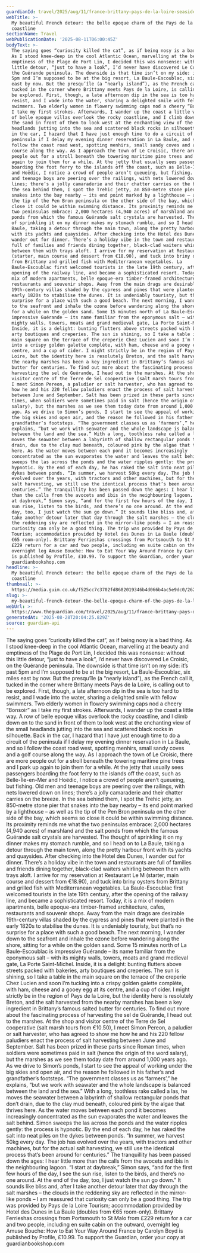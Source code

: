 ```yaml
---
guardianId: travel/2025/aug/11/france-brittany-pays-de-la-loire-seaside
webTitle: >-
  My beautiful French detour: the belle epoque charm of the Pays de la Loire
  coastline
sectionName: Travel
webPublicationDate: '2025-08-11T06:00:45Z'
bodyText: >-
  The saying goes “curiosity killed the cat”, as if being nosy is a bad thing.
  As I stood knee-deep in the cool Atlantic Ocean, marvelling at the beauty and
  emptiness of the Plage de Port Lin, I decided this was nonsense: without this
  little detour, “just to have a look”, I’d never have discovered Le Croisic, on
  the Guérande peninsula. The downside is that time isn’t on my side: it’s past
  5pm and I’m supposed to be at the big resort, La Baule-Escoublac, six miles
  east by now. But the presqu’île (a “nearly island”), as the French call it,
  tucked in the corner where Brittany meets Pays de la Loire, is calling out to
  be explored. First, though, a late afternoon dip in the sea is too hard to
  resist, and I wade into the water, sharing a delighted smile with fellow
  swimmers. Two elderly women in flowery swimming caps nod a cheery “Bonsoir” as
  I take my first strokes. Afterwards, I wander up the coast a little way. A row
  of belle epoque villas overlook the rocky coastline, and I climb down on to
  the sand in front of them to look west at the enchanting view of the small
  headlands jutting into the sea and scattered black rocks in silhouette. Back
  in the car, I hazard that I have just enough time to do a circuit of the
  peninsula if I delay my evening dinner reservation in La Baule, and so I
  follow the coast road west, spotting menhirs, small sandy coves and a golf
  course along the way. As I approach the town of Le Croisic, there are more
  people out for a stroll beneath the towering maritime pine trees and I park up
  again to join them for a while. At the jetty that usually sees passengers
  boarding the foot ferry to the islands off the coast, such as Belle-Île-en-Mer
  and Hoëdic, I notice a crowd of people aren’t queueing, but fishing. Old men
  and teenage boys are peering over the railings, with nets lowered down on
  lines; there’s a jolly camaraderie and their chatter carries on the breeze. In
  the sea behind them, I spot the Trehic jetty, an 850-metre stone pier that
  snakes into the bay nearby – its end point marked by a lighthouse – as well as
  the tip of the Pen Bron peninsula on the other side of the bay, which seems so
  close it could be within swimming distance. Its proximity reminds me what the
  two peninsulas embrace: 2,000 hectares (4,940 acres) of marshland and the salt
  ponds from which the famous Guérande salt crystals are harvested. The thought
  of sprinkling it on my dinner makes my stomach rumble, and so I head on to La
  Baule, taking a detour through the main town, along the pretty harbour front
  with its yachts and quaysides. After checking into the Hotel des Dunes, I
  wander out for dinner. There’s a holiday vibe in the town and restaurants are
  full of families and friends dining together, black-clad waiters whirling
  between them with trays aloft. I arrive for my reservation at Restaurant Le M
  (starter, main course and dessert from €18.90), and tuck into briny oysters
  from Brittany and grilled fish with Mediterranean vegetables. La
  Baule-Escoublac first welcomed tourists in the late 19th century, after the
  opening of the railway line, and became a sophisticated resort. Today, it is a
  mix of modern apartments, belle epoque-era timber-framed architecture, cafes,
  restaurants and souvenir shops. Away from the main drags are desirable
  19th-century villas shaded by the cypress and pines that were planted in the
  early 1820s to stabilise the dunes. It is undeniably touristy, but that’s no
  surprise for a place with such a good beach. The next morning, I wander down
  to the seafront and inhale the ozone before wandering along the shore, sitting
  for a while on the golden sand. Some 15 minutes north of La Baule-Escoublac is
  impressive Guérande – its name familiar from the eponymous salt – with its
  mighty walls, towers, moats and grand medieval gate, La Porte Saint-Michel.
  Inside, it is a delight: bunting flutters above streets packed with bakeries,
  arty boutiques and creperies. The sun is shining, so I take a table in the
  main square on the terrace of the creperie Chez Lucien and soon I’m tucking
  into a crispy golden galette complète, with ham, cheese and a gooey egg at its
  centre, and a cup of cider. I might strictly be in the region of Pays de la
  Loire, but the identity here is resolutely Breton, and the salt harvested from
  the nearby marshes has been a key ingredient in Brittany’s famous salted
  butter for centuries. To find out more about the fascinating process of
  harvesting the sel de Guérande, I head out to the marshes. At the shop and
  visitor centre of the Terre de Sel cooperative (salt marsh tours from €10.50),
  I meet Simon Pereon, a paludier or salt harvester, who has agreed to show me
  how he and his 220 fellow paludiers enact the process of salt harvesting
  between June and September. Salt has been prized in these parts since Roman
  times, when soldiers were sometimes paid in salt (hence the origin of the word
  salary), but the marshes as we see them today date from around 1,000 years
  ago. As we drive to Simon’s ponds, I start to see the appeal of working under
  the big skies and open air, and the reason he followed in his father’s and
  grandfather’s footsteps. “The government classes us as ‘farmers’,” he
  explains, “but we work with seawater and the whole landscape is balanced
  between the land and the sea.” With a long, toothless rake called a las, he
  moves the seawater between a labyrinth of shallow rectangular ponds that don’t
  drain, due to the clay mud beneath, coloured pink by the algae that thrives
  here. As the water moves between each pond it becomes increasingly
  concentrated as the sun evaporates the water and leaves the salt behind. Simon
  sweeps the las across the ponds and the water ripples gently: the process is
  hypnotic. By the end of each day, he has raked the salt into neat piles on the
  dykes between ponds. “In summer, we harvest 50kg every day. The job has
  evolved over the years, with tractors and other machines, but for the actual
  salt harvesting, we still use the identical process that’s been around for
  centuries.” The tranquillity has been passed down the ages: I hear little more
  than the calls from the avocets and ibis in the neighbouring lagoon. “I start
  at daybreak,” Simon says, “and for the first few hours of the day, I see the
  sun rise, listen to the birds, and there’s no one around. At the end of the
  day, too, I just watch the sun go down.” It sounds like bliss and, after I
  take another detour later that day through the salt marshes – the clouds in
  the reddening sky are reflected in the mirror-like ponds – I am reassured that
  curiosity can only be a good thing. The trip was provided by Pays de la Loire
  Tourism; accommodation provided by Hotel des Dunes in La Baule (doubles from
  €65 room-only). Brittany Ferrieshas crossings from Portsmouth to St Malo from
  £229 return for a car and two people, including en suite cabin on the outward,
  overnight leg Amuse Bouche: How to Eat Your Way Around France by Carolyn Boyd
  is published by Profile, £10.99. To support the Guardian, order your copy at
  guardianbookshop.com
headline: >-
  My beautiful French detour: the belle epoque charm of the Pays de la Loire
  coastline
thumbnail: >-
  https://media.guim.co.uk/f525cc7c3702fd8682019346b4d066b4ac5e9dc0/262_0_4898_3918/500.jpg
slug: >-
  my-beautiful-french-detour-the-belle-epoque-charm-of-the-pays-de-la-loire-coastline
webUrl: >-
  https://www.theguardian.com/travel/2025/aug/11/france-brittany-pays-de-la-loire-seaside
generatedAt: '2025-08-28T20:04:25.829Z'
source: guardian-api
---
```

The saying goes “curiosity killed the cat”, as if being nosy is a bad thing. As I stood knee-deep in the cool Atlantic Ocean, marvelling at the beauty and emptiness of the Plage de Port Lin, I decided this was nonsense: without this little detour, “just to have a look”, I’d never have discovered Le Croisic, on the Guérande peninsula. The downside is that time isn’t on my side: it’s past 5pm and I’m supposed to be at the big resort, La Baule-Escoublac, six miles east by now. But the presqu’île (a “nearly island”), as the French call it, tucked in the corner where Brittany meets Pays de la Loire, is calling out to be explored. First, though, a late afternoon dip in the sea is too hard to resist, and I wade into the water, sharing a delighted smile with fellow swimmers. Two elderly women in flowery swimming caps nod a cheery “Bonsoir” as I take my first strokes. Afterwards, I wander up the coast a little way. A row of belle epoque villas overlook the rocky coastline, and I climb down on to the sand in front of them to look west at the enchanting view of the small headlands jutting into the sea and scattered black rocks in silhouette. Back in the car, I hazard that I have just enough time to do a circuit of the peninsula if I delay my evening dinner reservation in La Baule, and so I follow the coast road west, spotting menhirs, small sandy coves and a golf course along the way. As I approach the town of Le Croisic, there are more people out for a stroll beneath the towering maritime pine trees and I park up again to join them for a while. At the jetty that usually sees passengers boarding the foot ferry to the islands off the coast, such as Belle-Île-en-Mer and Hoëdic, I notice a crowd of people aren’t queueing, but fishing. Old men and teenage boys are peering over the railings, with nets lowered down on lines; there’s a jolly camaraderie and their chatter carries on the breeze. In the sea behind them, I spot the Trehic jetty, an 850-metre stone pier that snakes into the bay nearby – its end point marked by a lighthouse – as well as the tip of the Pen Bron peninsula on the other side of the bay, which seems so close it could be within swimming distance. Its proximity reminds me what the two peninsulas embrace: 2,000 hectares (4,940 acres) of marshland and the salt ponds from which the famous Guérande salt crystals are harvested. The thought of sprinkling it on my dinner makes my stomach rumble, and so I head on to La Baule, taking a detour through the main town, along the pretty harbour front with its yachts and quaysides. After checking into the Hotel des Dunes, I wander out for dinner. There’s a holiday vibe in the town and restaurants are full of families and friends dining together, black-clad waiters whirling between them with trays aloft. I arrive for my reservation at Restaurant Le M (starter, main course and dessert from €18.90), and tuck into briny oysters from Brittany and grilled fish with Mediterranean vegetables. La Baule-Escoublac first welcomed tourists in the late 19th century, after the opening of the railway line, and became a sophisticated resort. Today, it is a mix of modern apartments, belle epoque-era timber-framed architecture, cafes, restaurants and souvenir shops. Away from the main drags are desirable 19th-century villas shaded by the cypress and pines that were planted in the early 1820s to stabilise the dunes. It is undeniably touristy, but that’s no surprise for a place with such a good beach. The next morning, I wander down to the seafront and inhale the ozone before wandering along the shore, sitting for a while on the golden sand. Some 15 minutes north of La Baule-Escoublac is impressive Guérande – its name familiar from the eponymous salt – with its mighty walls, towers, moats and grand medieval gate, La Porte Saint-Michel. Inside, it is a delight: bunting flutters above streets packed with bakeries, arty boutiques and creperies. The sun is shining, so I take a table in the main square on the terrace of the creperie Chez Lucien and soon I’m tucking into a crispy golden galette complète, with ham, cheese and a gooey egg at its centre, and a cup of cider. I might strictly be in the region of Pays de la Loire, but the identity here is resolutely Breton, and the salt harvested from the nearby marshes has been a key ingredient in Brittany’s famous salted butter for centuries. To find out more about the fascinating process of harvesting the sel de Guérande, I head out to the marshes. At the shop and visitor centre of the Terre de Sel cooperative (salt marsh tours from €10.50), I meet Simon Pereon, a paludier or salt harvester, who has agreed to show me how he and his 220 fellow paludiers enact the process of salt harvesting between June and September. Salt has been prized in these parts since Roman times, when soldiers were sometimes paid in salt (hence the origin of the word salary), but the marshes as we see them today date from around 1,000 years ago. As we drive to Simon’s ponds, I start to see the appeal of working under the big skies and open air, and the reason he followed in his father’s and grandfather’s footsteps. “The government classes us as ‘farmers’,” he explains, “but we work with seawater and the whole landscape is balanced between the land and the sea.” With a long, toothless rake called a las, he moves the seawater between a labyrinth of shallow rectangular ponds that don’t drain, due to the clay mud beneath, coloured pink by the algae that thrives here. As the water moves between each pond it becomes increasingly concentrated as the sun evaporates the water and leaves the salt behind. Simon sweeps the las across the ponds and the water ripples gently: the process is hypnotic. By the end of each day, he has raked the salt into neat piles on the dykes between ponds. “In summer, we harvest 50kg every day. The job has evolved over the years, with tractors and other machines, but for the actual salt harvesting, we still use the identical process that’s been around for centuries.” The tranquillity has been passed down the ages: I hear little more than the calls from the avocets and ibis in the neighbouring lagoon. “I start at daybreak,” Simon says, “and for the first few hours of the day, I see the sun rise, listen to the birds, and there’s no one around. At the end of the day, too, I just watch the sun go down.” It sounds like bliss and, after I take another detour later that day through the salt marshes – the clouds in the reddening sky are reflected in the mirror-like ponds – I am reassured that curiosity can only be a good thing. The trip was provided by Pays de la Loire Tourism; accommodation provided by Hotel des Dunes in La Baule (doubles from €65 room-only). Brittany Ferrieshas crossings from Portsmouth to St Malo from £229 return for a car and two people, including en suite cabin on the outward, overnight leg Amuse Bouche: How to Eat Your Way Around France by Carolyn Boyd is published by Profile, £10.99. To support the Guardian, order your copy at guardianbookshop.com
